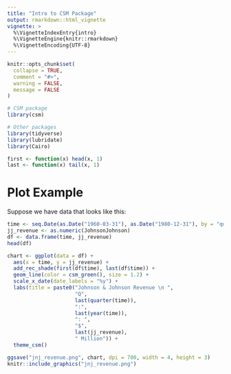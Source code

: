 ---
title: "Intro to CSM Package"
output: rmarkdown::html_vignette
vignette: >
  %\VignetteIndexEntry{intro}
  %\VignetteEngine{knitr::rmarkdown}
  %\VignetteEncoding{UTF-8}
---

```{r, include = FALSE}
knitr::opts_chunk$set(
  collapse = TRUE,
  comment = "#>",
  warning = FALSE,
  message = FALSE
)
```

```{r setup}
# CSM package
library(csm)

# Other packages
library(tidyverse)
library(lubridate)
library(Cairo)

first <- function(x) head(x, 1)
last <- function(x) tail(x, 1)
```




# Plot Example

Suppose we have data that looks like this:
```{r}
time <- seq.Date(as.Date("1960-03-31"), as.Date("1980-12-31"), by = "quarter")
jj_revenue <- as.numeric(JohnsonJohnson)
df <- data.frame(time, jj_revenue)
head(df)
```

```{r, fig.width=4*1.5, fig.height=3*1.5}
chart <- ggplot(data = df) +
  aes(x = time, y = jj_revenue) +
  add_rec_shade(first(df$time), last(df$time)) + 
  geom_line(color = csm_green(), size = 1.2) +
  scale_x_date(date_labels = "%y") +
  labs(title = paste0("Johnson & Johnson Revenue \n ",
                      "Q",
                      last(quarter(time)),
                      ":",
                      last(year(time)),
                      ": ",
                      "$",
                      last(jj_revenue), 
                      " Million")) +
  theme_csm()
```

```{r, out.width="70%", out.height="70%"}
ggsave("jnj_revenue.png", chart, dpi = 700, width = 4, height = 3)
knitr::include_graphics("jnj_revenue.png")
```

